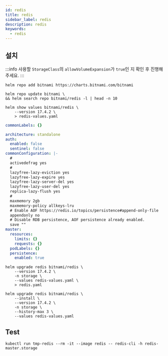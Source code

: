 ```yaml
---
id: redis
title: redis
sidebar_label: redis
description: redis
keywords:
  - redis
---
```


## 설치

:::info
사용할 `StorageClass`의 `allowVolumeExpansion`가 `true`인 지 확인 후 진행해주세요.
:::

```shell
helm repo add bitnami https://charts.bitnami.com/bitnami
```

```shell
helm repo update bitnami \
&& helm search repo bitnami/redis -l | head -n 10
```

```shell
helm show values bitnami/redis \
    --version 17.4.2 \
    > redis-values.yaml
```

```yaml title="redis-value.yaml"
commonLabels: {}

architecture: standalone
auth:
  enabled: false
  sentinel: false
commonConfiguration: |-
  #
  activedefrag yes
  #
  lazyfree-lazy-eviction yes
  lazyfree-lazy-expire yes
  lazyfree-lazy-server-del yes
  lazyfree-lazy-user-del yes
  replica-lazy-flush yes
  #
  maxmemory 2gb
  maxmemory-policy allkeys-lru
  # Enable AOF https://redis.io/topics/persistence#append-only-file
  appendonly no
  # Disable RDB persistence, AOF persistence already enabled.
  save ""
master:
  resources:
    limits: {}
    requests: {}
  podLabels: {}
  persistence:
    enabled: true
```

```shell
helm upgrade redis bitnami/redis \
    --version 17.4.2 \
    -n storage \
    --values redis-values.yaml \
    > redis.yaml
```

```shell
helm upgrade redis bitnami/redis \
    --install \
    --version 17.4.2 \
    -n storage \
    --history-max 3 \
    --values redis-values.yaml
```

## Test

```shell
kubectl run tmp-redis --rm -it --image redis -- redis-cli -h redis-master.storage
```

